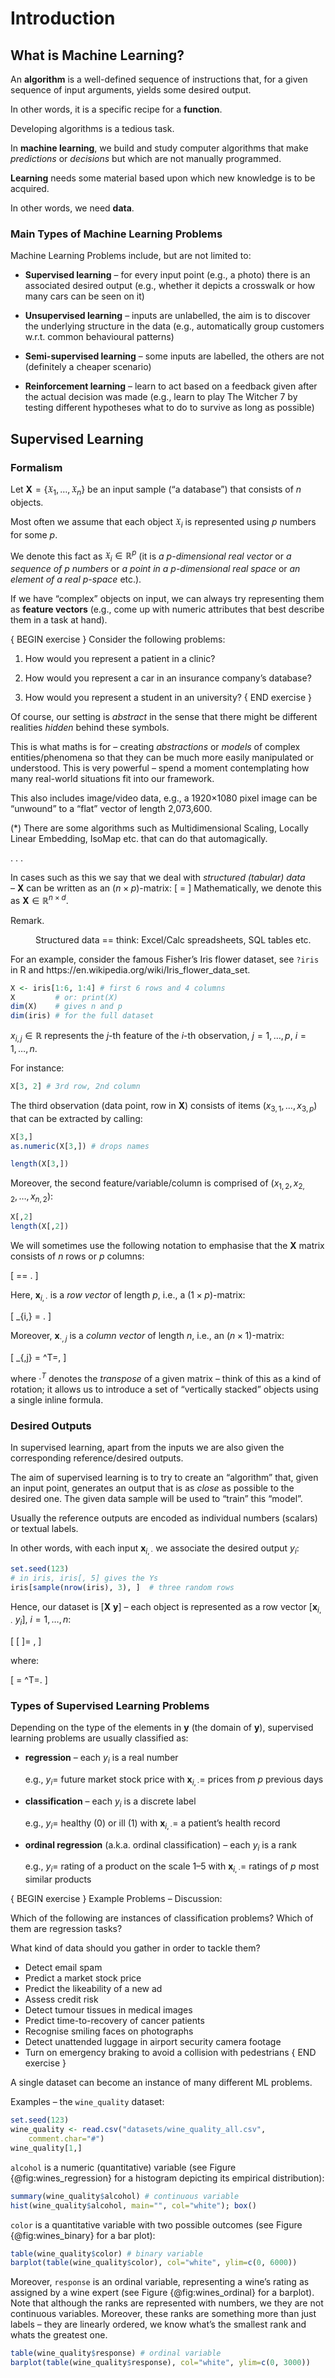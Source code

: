 # Introduction

<!-- (C) 2020 Marek Gagolewski, https://www.gagolewski.com -->


<!-- TODO: citations


-->



<!-- TODO



We need more than just ML:

Mathematical modelling, differential equations, discrete maths

Statistics for small samples but not needed for big data




It's not all in the data, real life processes are not static

Machine learning models are inherently static, they describe today. Tomorrow may be different, especially if people start to trick the system. Think spam detection , spammers will change their behaviour as new detection algorithms arise

People are smarter than your think, they will challenge the system, by choosing a quality metric you change the direction, but can you really predict what other factors gonna be like when we get there?


Examples : covid prediction not taking into account country policies and other things going on

Garmin vo2max estimation and the risk of going mad/overtraining


-->


<!-- TODO


# What is AI?

**Artificial Intelligence** (AI) aims to construct algorithms and devices
to *make decisions that maximise their chance of successfully achieving
their goals*.



We build AI systems to **solve various problems** under
the assumption of **availability of data**.



Crucial features of AI systems include the ability to:

* perceive the environment

    * input data can come from various sources, e.g., physical sensors,
    files, databases, (pseudo)random number generators
    * data can be of different forms, e.g., vectors, matrices
    and other tensors, graphs, audio/video streams, text

* learn from past experience

    * information on how to correctly behave (what is expected of the system)
    in certain situations might be available
    * sometimes feedback can be given after making a decision ("that was nice!
    well done! look at you go!")
    * some systems can adapt based on current experience as well
    (learn to modify its behaviour *on-line*)

* make decisions, predictions, explanations

    * outputs can be interpreted by a human being and used (critically) for whatever  purpose
    (e.g., a GP for diagnosing illnesses)
    * outputs can be provided to other algorithms to take immediate actions
    (e.g., buy those market shares immediately!)



# Common Applications


Application domains of AI include, but are not limited to:


* Life science and medical data analysis
* Financial services (banking, insurance, investment funds)
* Oil and gas and other energy (solar, mining)
* Real estate
* Pharmaceuticals
* Scientific simulations
* Genomics
* Advertising
* Transportation
* Retail
* Healthcare
* Food production

> Discussion (exercise):
Think of different ways in which
these sectors could benefit from AI solutions.

Basically, wherever we have data and there is a need to improve
things, there is a place for AI solutions.

In the course of this book,
we're going to take a deep dive into what AI really is, what
are its limitations but also how we can use it for improving different processes.

 *AI is a tool*.
Yes, AI is really useful, but it's not a remedy for all our problems.


Behind every success story related to  AI, there are always people involved. Sometimes large
teams of:

* those who deal with hardware, data storage, high performance computing
* those who wrangle data, fit models to data and develop prototypes
* those who are responsible for making the algorithms
work well in production environments
* those who are responsible for providing you
with software/algorithms/models that enable everyone to perform the above,
e.g., languages such as R and Python, libraries, packages

You can call them data engineers, data analysts, machine learning engineers,
data scientists, whatever.

We would like to appreciate the role of open source software.
Most started as non-for-profit and it's beautiful that some of them
continue this way.
Not everything is for sale. Not everything has its price.
Let's not forget it.

We can do a lot of great work for greater good,
with the increased availability of open data,
everyone can be a reporter, an engaged citizen that seeks for truth.
There are NGOs.
Finally, there are researchers (remember that in many countries
still the university's main role is to spread knowledge and not make money!)
that need these methods to make new discoveries, e.g., in psychology,
sociology, agriculture, engineering, biotechnology, pharmacy, medicine, you name it.
-->

## What is Machine Learning?




An **algorithm** is a well-defined sequence of instructions that,
for a given sequence of input arguments,
yields some desired output.

In other words, it is a specific recipe for a **function**.

Developing algorithms is a tedious task.





In **machine learning**, we build and study computer algorithms
that make *predictions* or *decisions* but which are not
manually programmed.

**Learning** needs some material based upon which new knowledge is to be acquired.

In other words, we need **data**.



### Main Types of Machine Learning Problems




Machine Learning Problems include, but are not limited to:

- **Supervised learning** -- for every input point (e.g., a photo)
there is an associated desired output (e.g., whether it depicts a crosswalk
or how many cars can be seen on it)

- **Unsupervised learning** -- inputs are unlabelled, the aim is to discover
the underlying structure in the data (e.g., automatically group customers
w.r.t. common behavioural patterns)

- **Semi-supervised learning** -- some inputs are labelled, the others
are not (definitely a cheaper scenario)


- **Reinforcement learning** -- learn to act based on a
feedback given after the actual decision was made
(e.g., learn to play The Witcher 7 by testing different hypotheses
what to do to survive as long as possible)




## Supervised Learning

### Formalism




Let $\mathbf{X}=\{\mathfrak{X}_1,\dots,\mathfrak{X}_n\}$
be an input sample ("a database")
that consists of $n$ objects.



Most often we assume that each object $\mathfrak{X}_i$
is represented using $p$ numbers for some $p$.

We denote this fact as $\mathfrak{X}_i\in \mathbb{R}^p$
(it is *a $p$-dimensional real vector* or
*a sequence of $p$ numbers* or
*a point in a $p$-dimensional real space*
or *an element of a real $p$-space* etc.).

If we have "complex" objects on input,
we can always try representing them as **feature vectors** (e.g.,
come up with numeric attributes that best describe them in a task at hand).

{ BEGIN exercise }
Consider the following problems:

1. How would you represent a patient in a clinic?

2. How would you represent a car in an insurance company's database?

3. How would you represent a student in an university?
{ END exercise }





Of course, our setting is *abstract* in the sense that
there might be different realities *hidden* behind these symbols.

This is what maths is for -- creating *abstractions* or *models*
of complex entities/phenomena so that they can be much more easily manipulated
or understood.
This is very powerful -- spend a moment
contemplating how many real-world situations fit into our framework.



This also includes image/video data, e.g., a 1920×1080 pixel image
can be "unwound" to a "flat" vector of length 2,073,600.

(\*) There are some algorithms such as Multidimensional Scaling,
Locally Linear Embedding, IsoMap etc.
that can do that automagically.

. . .



In cases such as this we say that we deal with *structured (tabular) data*\
-- $\mathbf{X}$ can be written as an ($n\times p$)-matrix:
\[
\mathbf{X}=
\left[
\begin{array}{cccc}
x_{1,1} & x_{1,2} & \cdots & x_{1,p} \\
x_{2,1} & x_{2,2} & \cdots & x_{2,p} \\
\vdots & \vdots & \ddots & \vdots \\
x_{n,1} & x_{n,2} & \cdots & x_{n,p} \\
\end{array}
\right]
\]
Mathematically, we denote this as $\mathbf{X}\in\mathbb{R}^{n\times d}$.





Remark.

: Structured data == think: Excel/Calc spreadsheets, SQL tables etc.








For an example, consider the famous Fisher's Iris flower dataset,
see `?iris` in R
and https://en.wikipedia.org/wiki/Iris_flower_data_set.

```r
X <- iris[1:6, 1:4] # first 6 rows and 4 columns
X         # or: print(X)
dim(X)    # gives n and p
dim(iris) # for the full dataset
```




$x_{i,j}\in\mathbb{R}$
represents the $j$-th feature of the $i$-th observation,
$j=1,\dots,p$, $i=1,\dots,n$.

For instance:

```r
X[3, 2] # 3rd row, 2nd column
```





The third observation (data point, row in $\mathbf{X}$)
consists of items $(x_{3,1}, \dots, x_{3,p})$ that can be extracted by calling:

```r
X[3,]
as.numeric(X[3,]) # drops names
```

```r
length(X[3,])
```




Moreover, the second feature/variable/column
is comprised of
$(x_{1,2}, x_{2,2}, \dots, x_{n,2})$:

```r
X[,2]
length(X[,2])
```





We will sometimes use the following notation to emphasise that
the $\mathbf{X}$ matrix  consists of $n$ rows
or $p$ columns:

\[
\mathbf{X}=\left[
\begin{array}{c}
\mathbf{x}_{1,\cdot} \\
\mathbf{x}_{2,\cdot} \\
\vdots\\
\mathbf{x}_{n,\cdot} \\
\end{array}
\right]
=
\left[
\begin{array}{cccc}
\mathbf{x}_{\cdot,1} &
\mathbf{x}_{\cdot,2} &
\cdots &
\mathbf{x}_{\cdot,p} \\
\end{array}
\right].
\]




Here, $\mathbf{x}_{i,\cdot}$ is a *row vector* of length $p$,
i.e., a $(1\times p)$-matrix:

\[
\mathbf{x}_{i,\cdot} = \left[
\begin{array}{cccc}
x_{i,1} &
x_{i,2} &
\cdots &
x_{i,p} \\
\end{array}
\right].
\]

Moreover, $\mathbf{x}_{\cdot,j}$ is a *column vector* of length $n$,
i.e., an $(n\times 1)$-matrix:

\[
\mathbf{x}_{\cdot,j} = \left[
\begin{array}{cccc}
x_{1,j} &
x_{2,j} &
\cdots &
x_{n,j} \\
\end{array}
\right]^T=\left[
\begin{array}{c}
{x}_{1,j} \\
{x}_{2,j} \\
\vdots\\
{x}_{n,j} \\
\end{array}
\right],
\]

where $\cdot^T$ denotes the *transpose* of a given matrix --
think of this as a kind of rotation; it allows us to introduce a set of
"vertically stacked" objects using a single inline formula.



### Desired Outputs




In supervised learning,
apart from the inputs we are also given the corresponding
reference/desired outputs.

The aim of supervised learning is to try to create an "algorithm" that,
given an input point, generates an output that is as *close* as possible
to the desired one. The given data sample will be used to "train" this "model".

Usually the reference outputs are encoded as individual  numbers (scalars)
or textual labels.

In other words, with each input $\mathbf{x}_{i,\cdot}$ we associate
the desired output $y_i$:

```r
set.seed(123)
# in iris, iris[, 5] gives the Ys
iris[sample(nrow(iris), 3), ]  # three random rows
```





Hence, our dataset is $[\mathbf{X}\ \mathbf{y}]$ --
each object is represented as a row vector
$[\mathbf{x}_{i,\cdot}\ y_i]$, $i=1,\dots,n$:

\[
[\mathbf{X}\ \mathbf{y}]=
\left[
\begin{array}{ccccc}
x_{1,1} & x_{1,2} & \cdots & x_{1,p} & y_1\\
x_{2,1} & x_{2,2} & \cdots & x_{2,p} & y_2\\
\vdots & \vdots & \ddots & \vdots    & \vdots\\
x_{n,1} & x_{n,2} & \cdots & x_{n,p} & y_n\\
\end{array}
\right],
\]

where:

\[
\mathbf{y} = \left[
\begin{array}{cccc}
y_{1} &
y_{2} &
\cdots &
y_{n} \\
\end{array}
\right]^T=\left[
\begin{array}{c}
{y}_{1} \\
{y}_{2} \\
\vdots\\
{y}_{n} \\
\end{array}
\right].
\]



### Types of Supervised Learning Problems




Depending on the type of the elements in $\mathbf{y}$
(the domain of $\mathbf{y}$),
supervised learning problems are usually
classified as:

- **regression** -- each $y_i$ is a real number

    e.g., $y_i=$ future market stock price
    with $\mathbf{x}_{i,\cdot}=$ prices from $p$ previous days

- **classification** -- each $y_i$ is a discrete label

    e.g., $y_i=$ healthy (0) or ill (1)
    with $\mathbf{x}_{i,\cdot}=$ a patient's health record


- **ordinal regression** (a.k.a. ordinal classification) -- each $y_i$ is a rank

    e.g., $y_i=$ rating of a product on the scale 1--5
    with $\mathbf{x}_{i,\cdot}=$ ratings of $p$ most similar products





{ BEGIN exercise }
Example Problems -- Discussion:

Which of the following are instances of classification problems? Which of them are regression tasks?

What kind of data should you gather in order to tackle them?

- Detect email spam
- Predict a market stock price
- Predict the likeability of a new ad
- Assess credit risk
- Detect tumour tissues in medical images
- Predict time-to-recovery of cancer patients
- Recognise smiling faces on photographs
- Detect unattended luggage in airport security camera footage
- Turn on emergency braking to avoid a collision with pedestrians
{ END exercise }




A single dataset can become an instance of many different ML problems.

Examples -- the `wine_quality` dataset:

```r
set.seed(123)
wine_quality <- read.csv("datasets/wine_quality_all.csv",
    comment.char="#")
wine_quality[1,]
```


`alcohol` is a numeric (quantitative) variable (see Figure {@fig:wines_regression} for a histogram depicting its empirical distribution):


```r
summary(wine_quality$alcohol) # continuous variable
hist(wine_quality$alcohol, main="", col="white"); box()
```

`color` is a quantitative variable with two possible outcomes (see Figure {@fig:wines_binary} for a bar plot):



```r
table(wine_quality$color) # binary variable
barplot(table(wine_quality$color), col="white", ylim=c(0, 6000))
```


Moreover, `response` is an ordinal variable, representing
a wine's rating as assigned by a wine expert
(see  Figure {@fig:wines_ordinal} for a barplot).
Note that although the ranks are represented with numbers,
we they are not continuous variables. Moreover,
these ranks are something more than just labels -- they are linearly
ordered, we know what's the smallest rank and whats the greatest one.

```r
table(wine_quality$response) # ordinal variable
barplot(table(wine_quality$response), col="white", ylim=c(0, 3000))
```


